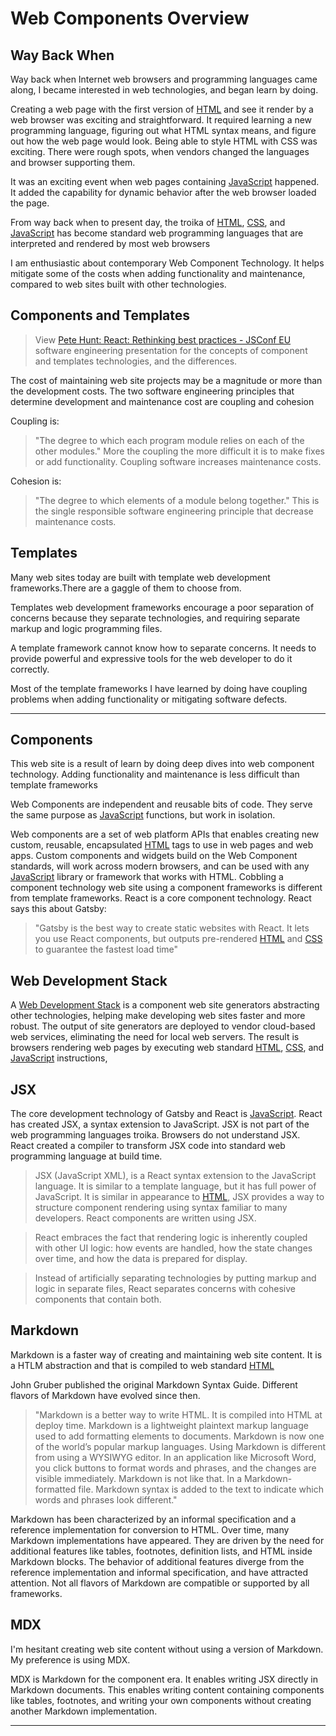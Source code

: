 # Web Components Overview


## Way Back When

Way back when Internet web browsers and programming languages came along, I became interested in web technologies, and began learn by doing.

Creating a web page with the first version  of [HTML](https://developer.mozilla.org/en-US/docs/Web/HTML) and see it render by a web browser was exciting and straightforward. It required  learning a new programming language, figuring out what HTML syntax means, and figure out how the web page would look. Being able to style HTML with CSS was exciting. There were rough spots, when vendors changed the languages and browser supporting them.

It was an exciting event when web pages containing [JavaScript](https://developer.mozilla.org/en-US/docs/Web/JavaScript) happened. It added the capability for dynamic behavior after the web browser  loaded the page.

From way back when to present day, the troika of [HTML](https://developer.mozilla.org/en-US/docs/Web/HTML), [CSS](https://developer.mozilla.org/en-US/docs/Web/CSS), and [JavaScript](https://developer.mozilla.org/en-US/docs/Web/JavaScript) has become standard web programming languages that are interpreted and rendered by most web browsers

I am enthusiastic about contemporary Web Component Technology. It helps mitigate some of the costs  when adding functionality and maintenance, compared to web sites built with other technologies.
## Components and Templates

> View [Pete Hunt: React: Rethinking best practices - JSConf EU](https://www.youtube.com/watch?v=x7cQ3mrcKaY) software engineering presentation for the concepts of component and templates technologies, and the differences.

The cost of maintaining web site projects may be a magnitude or more than the development costs. The two software engineering principles  that determine development and maintenance  cost are coupling and cohesion

Coupling is:
> "The degree to which each program module relies on each of the other modules." More the coupling the more difficult it is to make fixes or add functionality. Coupling software increases maintenance costs.

Cohesion is:
> "The degree to which elements of a module belong together." This is the single responsible software engineering principle that decrease maintenance costs.

## Templates

Many web sites today are built with template web development frameworks.There are a  gaggle of them to choose from. 

Templates web development frameworks encourage a poor separation of concerns because they separate technologies, and requiring separate markup and logic programming files. 

A template framework cannot know how to separate concerns. It needs to provide powerful and expressive tools for the web developer to do it correctly.

Most of the template frameworks I have learned by doing have coupling problems when adding functionality or mitigating  software defects.

***

## Components

This web site is a result of learn by doing deep dives into web component technology. Adding functionality and maintenance is less difficult than template frameworks

Web Components are independent and reusable bits of code. They serve the same purpose as [JavaScript](https://developer.mozilla.org/en-US/docs/Web/JavaScript) functions, but work in isolation.

Web components are a set of web platform APIs that enables creating new custom, reusable, encapsulated [HTML](https://developer.mozilla.org/en-US/docs/Web/HTML) tags to use in web pages and web apps. Custom components and widgets build on the Web Component standards, will work across modern browsers, and can be used with any [JavaScript](https://developer.mozilla.org/en-US/docs/Web/JavaScript) library or framework that works with HTML.
Cobbling a component technology web site using a component frameworks is different from template frameworks. React is a core component technology. React says this about Gatsby:

> "Gatsby is the best way to create static websites with React. It lets you use React components, but outputs pre-rendered [HTML](https://developer.mozilla.org/en-US/docs/Web/HTML) and [CSS](https://developer.mozilla.org/en-US/docs/Web/CSS) to guarantee the fastest load time"


## Web Development Stack

A [Web Development Stack](webdevstack) is  a component web site generators abstracting other technologies, helping make developing web sites faster and more robust. The output of site generators are deployed to vendor cloud-based web services, eliminating the need for local web servers. The result is browsers rendering web pages by executing web standard [HTML](https://developer.mozilla.org/en-US/docs/Web/HTML), [CSS](https://developer.mozilla.org/en-US/docs/Web/CSS), and [JavaScript](https://developer.mozilla.org/en-US/docs/Web/JavaScript) instructions,

## JSX

The core development technology of Gatsby and React is [JavaScript](https://developer.mozilla.org/en-US/docs/Web/JavaScript). React has created JSX, a syntax extension to JavaScript.  JSX is not part of the web programming languages troika. Browsers do not understand JSX. React created a compiler to transform JSX code into standard web programming language at build time.

> JSX (JavaScript XML), is a React syntax extension to the JavaScript language. It is similar to a template language, but it has full power of JavaScript. It is similar in appearance to [HTML](https://developer.mozilla.org/en-US/docs/Web/HTML), JSX provides a way to structure component rendering using syntax familiar to many developers. React components are written using JSX. 


> React embraces the fact that rendering logic is inherently coupled with other UI logic: how events are handled, how the state changes over time, and how the data is prepared for display.

> Instead of artificially separating technologies by putting markup and logic in separate files, React separates concerns with cohesive components that contain both.

## Markdown

Markdown is a faster way of creating and maintaining web site content. It is a HTLM abstraction and that is compiled to web standard [HTML](https://developer.mozilla.org/en-US/docs/Web/HTML)

John Gruber published the original Markdown Syntax Guide. Different flavors of Markdown have evolved since then.

> "Markdown is a better way to write HTML. It is compiled into HTML at deploy time. Markdown is a lightweight plaintext markup language used to add formatting elements to documents. Markdown is now one of the world’s popular markup languages. Using Markdown is different from using a WYSIWYG editor. In an application like Microsoft Word, you click buttons to format words and phrases, and the changes are visible immediately. Markdown is not like that. In a Markdown-formatted file. Markdown syntax is added to the text to indicate which words and phrases look different."

Markdown has been characterized by an informal specification and a reference implementation for conversion to HTML. Over time, many Markdown implementations have appeared. They are driven by the need for additional features like tables, footnotes, definition lists, and HTML inside Markdown blocks. The behavior of additional features diverge from the reference implementation and informal specification, and have attracted attention. Not all flavors of Markdown are compatible or supported by all frameworks.

## MDX

I'm hesitant creating web site content without using a version of Markdown. My preference is using MDX.

MDX is Markdown for the component era. It enables writing JSX directly in Markdown documents. This enables writing  content containing components like tables, footnotes, and writing your own components without creating another Markdown implementation. 

***

